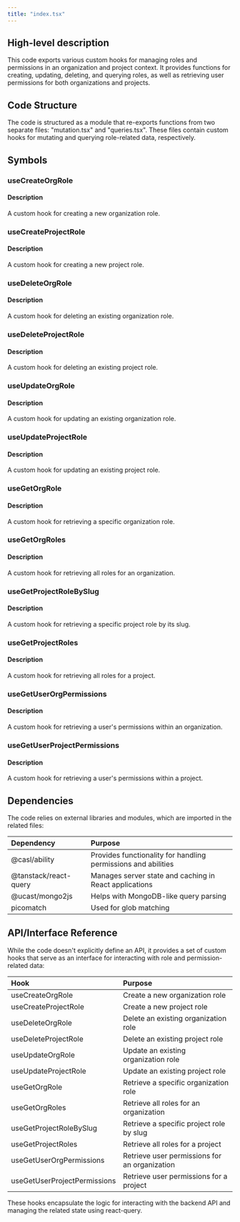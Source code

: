 ```yaml
---
title: "index.tsx"
---
```


## High-level description
This code exports various custom hooks for managing roles and permissions in an organization and project context. It provides functions for creating, updating, deleting, and querying roles, as well as retrieving user permissions for both organizations and projects.

## Code Structure
The code is structured as a module that re-exports functions from two separate files: "mutation.tsx" and "queries.tsx". These files contain custom hooks for mutating and querying role-related data, respectively.

## Symbols

### useCreateOrgRole
#### Description
A custom hook for creating a new organization role.

### useCreateProjectRole
#### Description
A custom hook for creating a new project role.

### useDeleteOrgRole
#### Description
A custom hook for deleting an existing organization role.

### useDeleteProjectRole
#### Description
A custom hook for deleting an existing project role.

### useUpdateOrgRole
#### Description
A custom hook for updating an existing organization role.

### useUpdateProjectRole
#### Description
A custom hook for updating an existing project role.

### useGetOrgRole
#### Description
A custom hook for retrieving a specific organization role.

### useGetOrgRoles
#### Description
A custom hook for retrieving all roles for an organization.

### useGetProjectRoleBySlug
#### Description
A custom hook for retrieving a specific project role by its slug.

### useGetProjectRoles
#### Description
A custom hook for retrieving all roles for a project.

### useGetUserOrgPermissions
#### Description
A custom hook for retrieving a user's permissions within an organization.

### useGetUserProjectPermissions
#### Description
A custom hook for retrieving a user's permissions within a project.

## Dependencies
The code relies on external libraries and modules, which are imported in the related files:

| Dependency | Purpose |
|:-----------|:--------|
| @casl/ability | Provides functionality for handling permissions and abilities |
| @tanstack/react-query | Manages server state and caching in React applications |
| @ucast/mongo2js | Helps with MongoDB-like query parsing |
| picomatch | Used for glob matching |

## API/Interface Reference
While the code doesn't explicitly define an API, it provides a set of custom hooks that serve as an interface for interacting with role and permission-related data:

| Hook | Purpose |
|:-----|:--------|
| useCreateOrgRole | Create a new organization role |
| useCreateProjectRole | Create a new project role |
| useDeleteOrgRole | Delete an existing organization role |
| useDeleteProjectRole | Delete an existing project role |
| useUpdateOrgRole | Update an existing organization role |
| useUpdateProjectRole | Update an existing project role |
| useGetOrgRole | Retrieve a specific organization role |
| useGetOrgRoles | Retrieve all roles for an organization |
| useGetProjectRoleBySlug | Retrieve a specific project role by slug |
| useGetProjectRoles | Retrieve all roles for a project |
| useGetUserOrgPermissions | Retrieve user permissions for an organization |
| useGetUserProjectPermissions | Retrieve user permissions for a project |

These hooks encapsulate the logic for interacting with the backend API and managing the related state using react-query.